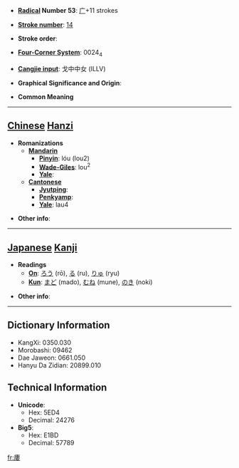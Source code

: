 * '''[[Wiktionary:Chinese radical index| Radical]] Number 53''': [[Wiktionary:Chinese radical index 广|广]]+11 strokes

* '''[[Wiktionary:Chinese total strokes index|Stroke number]]''': [[Wiktionary:Chinese total strokes index 14|14]]

* '''Stroke order''': 

* '''[[Wiktionary:Chinese four corner index|Four-Corner System]]''': 0024<sub>4</sub>

* '''[[Wiktionary:Chinese Cangjie index|Cangjie input]]''': 戈中中女 (ILLV)

* '''Graphical Significance and Origin''': 

* '''Common Meaning'''

----

== [[Chinese]] [[Hanzi]] ==

* '''Romanizations'''
** '''[[Mandarin]]'''
*** '''[[Pinyin]]''': lóu (lou2)
*** '''[[Wade-Giles]]''': lou<sup>2</sup>
*** '''[[Yale]]''': 
** '''[[Cantonese]]'''
*** '''[[Jyutping]]''':
*** '''[[Penkyamp]]''': 
*** '''[[Yale]]''': lau4

* '''Other info''': 

----

== [[Japanese]] [[Kanji]] ==

* '''Readings'''
** '''[[On]]''': [[ろう]] (rō), [[る]] (ru), [[りゅ]] (ryu)
** '''[[Kun]]''': [[まど]] (mado), [[むね]] (mune), [[のき]] (noki)

* '''Other info''':  

----

== Dictionary Information ==

* KangXi: 0350.030
* Morobashi: 09462
* Dae Jaweon: 0661.050
* Hanyu Da Zidian: 20899.010

== Technical Information ==

* '''Unicode''':
** Hex: 5ED4
** Decimal: 24276
* '''Big5''':
** Hex: E1BD
** Decimal: 57789

[[fr:廔]]